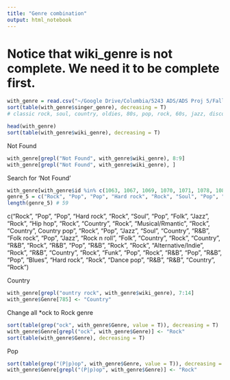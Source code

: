 ```yaml
---
title: "Genre combination"
output: html_notebook
---
```

###########################################################################
# Notice that wiki_genre is not complete. We need it to be complete first.
###########################################################################
```r
with_genre = read.csv("~/Google Drive/Columbia/5243 ADS/ADS Proj 5/Fall2016-proj5-grp2/data/Billboard/with_genre.csv")
sort(table(with_genre$singer_genre), decreasing = T)
# classic rock, soul, country, oldies, 80s, pop, rock, 60s, jazz, disco, rock n roll, blues
```

```r
head(with_genre)
sort(table(with_genre$wiki_genre), decreasing = T)
```

Not Found
```r
with_genre[grepl("Not Found", with_genre$wiki_genre), 8:9]
with_genre[grepl("Not Found", with_genre$wiki_genre), ]
```

Search for 'Not Found'
```r
with_genre[with_genre$id %in% c(1063, 1067, 1069, 1070, 1071, 1078, 1084, 1087, 1099, 1101, 1106, 1110, 1113, 1116, 1118, 1119, 1120, 1123, 1124, 1127, 1132, 1134, 1135, 1145, 1146, 1147, 1149, 1152, 1153, 1154, 1155, 1160, 1166, 1174, 1177, 1188, 1192, 1197, 1200, 1203, 1208, 1221, 1225, 1227, 1235, 1237, 1246, 1247, 1248, 1250, 1253, 1263, 1267, 1269, 1279, 1280, 1283, 1287, 1297), c(8:9, 12:13)]
genre_5 = c("Rock", "Pop", "Pop", "Hard rock", "Rock", "Soul", "Pop", "Folk", "Jazz", "Rock", "Hip hop", "Rock", "Country", "Rock", "Musical/Rmantic", "Rock", "Country", "Country pop", "Rock", "Pop", "Jazz", "Soul", "Country", "R&B", "Folk rock", "Pop", "Jazz", "Rock n roll", "Folk", "Country", "Rock", "Country", "R&B", "Rock", "R&B", "Pop", "R&B", "Rock", "Rock", "Alternative/Indie", "Rock", "R&B", "Country", "Rock", "Funk", "Pop", "Rock", "R&B", "Pop", "R&B", "Pop", "Blues", "Hard rock", "Rock", "Dance pop", "R&B", "R&B", "Country", "Rock")
length(genre_5) # 59
```
c("Rock", "Pop", "Pop", "Hard rock", "Rock", "Soul", "Pop", "Folk", "Jazz", "Rock", "Hip hop", "Rock", "Country", "Rock", "Musical/Rmantic", "Rock", "Country", Country pop", "Rock", "Pop", "Jazz", "Soul", "Country", "R&B", "Folk rock", "Pop", "Jazz", "Rock n roll", "Folk", "Country", "Rock", "Country", "R&B", "Rock", "R&B", "Pop", "R&B", "Rock", "Rock", "Alternative/Indie", "Rock", "R&B", "Country", "Rock", "Funk", "Pop", "Rock", "R&B", "Pop", "R&B", "Pop", "Blues", "Hard rock", "Rock", "Dance pop", "R&B", "R&B", "Country", "Rock")




Country
```r
with_genre[grepl("ountry rock", with_genre$wiki_genre), 7:14]
with_genre$Genre[785] <- "Country"
```
Change all *ock to Rock genre
```r
sort(table(grep("ock", with_genre$Genre, value = T)), decreasing = T)
with_genre$Genre[grepl("ock", with_genre$Genre)] <- "Rock"
sort(table(with_genre$Genre), decreasing = T)
```
Pop
```r
sort(table(grep("(P|p)op", with_genre$Genre, value = T)), decreasing = T)
with_genre$Genre[grepl("(P|p)op", with_genre$Genre)] <- "Rock"

```


